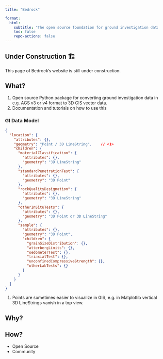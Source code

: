 ```yaml
---
title: "Bedrock"

format:
  html:
    subtitle: "The open source foundation for ground investigation data, subsurface modelling and Geo-BIM"
    toc: false
    repo-actions: false
---
```


::: {.callout-caution}

## Under Construction 🏗️

This page of Bedrock's website is still under construction.

:::

## What?
1. Open source Python package for converting ground investigation data in e.g. AGS v3 or v4 format to 3D GIS vector data.
2. Documentation and tutorials on how to use this 

### GI Data Model
```.json
{
  "location": {
    "attributes": {},
    "geometry": "Point / 3D LineString",    // <1>
    "children": {
      "materialClassification": {
        "attributes": {},
        "geometry": "3D LineString"
      },
      "standardPenetrationTest": {
        "attributes": {},
        "geometry": "3D Point"
      },
      "rockQualityDesignation": {
        "attributes": {},
        "geometry": "3D LineString"
      },
      "otherInSituTests": {
        "attributes": {},
        "geometry": "3D Point or 3D LineString"
      },
      "sample": {
        "attributes": {},
        "geometry": "3D Point",
        "children": {
          "grainSizeDistribution": {},
          "atterbergLimits": {},
          "oedometerTest": {},
          "triaxialTest": {},
          "unconfinedCompressiveStrength": {},
          "otherLabTests": {}
        }
      }
    }
  }
}
```
1.  Points are sometimes easier to visualize in GIS, e.g. in Matplotlib vertical 3D LineStrings vanish in a top view.


## Why?


## How?
- Open Source
- Community
